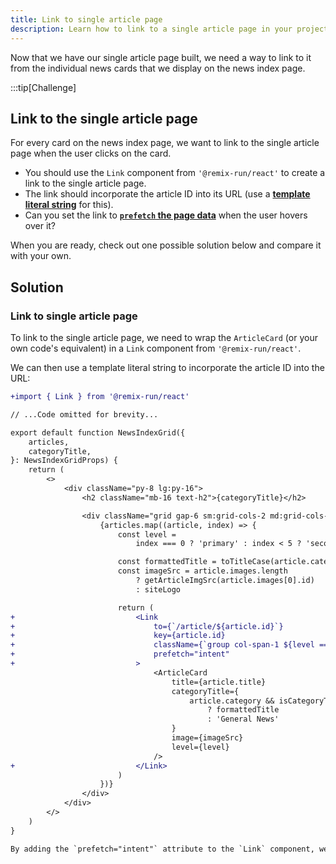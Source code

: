 ```yaml
---
title: Link to single article page
description: Learn how to link to a single article page in your project.
---
```



Now that we have our single article page built, we need a way to link to it from the individual news cards that we display on the news index page.

:::tip[Challenge]

## Link to the single article page

For every card on the news index page, we want to link to the single article page when the user clicks on the card.

- You should use the `Link` component from `'@remix-run/react'` to create a link to the single article page.
- The link should incorporate the article ID into its URL (use a [**template literal string**](https://stackoverflow.com/questions/30372538/how-can-i-interpolate-jsx-with-an-expression-in-a-string) for this).
- Can you set the link to [**`prefetch` the page data**](https://remix.run/docs/en/main/components/link#prefetch) when the user hovers over it?

When you are ready, check out one possible solution below and compare it with your own.

## Solution

<MonsterReveal title="Link to single article page">

### Link to single article page

To link to the single article page, we need to wrap the `ArticleCard` (or your own code's equivalent) in a `Link` component from `'@remix-run/react'`.

We can then use a template literal string to incorporate the article ID into the URL:

```diff lang="tsx" title="app/components/organisms/NewsIndexGrid.tsx"
+import { Link } from '@remix-run/react'

// ...Code omitted for brevity...

export default function NewsIndexGrid({
	articles,
	categoryTitle,
}: NewsIndexGridProps) {
	return (
		<>
			<div className="py-8 lg:py-16">
				<h2 className="mb-16 text-h2">{categoryTitle}</h2>

				<div className="grid gap-6 sm:grid-cols-2 md:grid-cols-4 lg:grid-cols-5 lg:grid-rows-4">
					{articles.map((article, index) => {
						const level =
							index === 0 ? 'primary' : index < 5 ? 'secondary' : 'tertiary'

						const formattedTitle = toTitleCase(article.category?.name || '')
						const imageSrc = article.images.length
							? getArticleImgSrc(article.images[0].id)
							: siteLogo

						return (
+							<Link
+								to={`/article/${article.id}`}
+								key={article.id}
+								className={`group col-span-1 ${level === 'secondary' ? 'sm:row-span-2' : ''} ${level === 'primary' ? 'sm:col-span-2 sm:row-span-4' : ''}`}
+								prefetch="intent"
+							>
								<ArticleCard
									title={article.title}
									categoryTitle={
										article.category && isCategoryTitle(formattedTitle)
											? formattedTitle
											: 'General News'
									}
									image={imageSrc}
									level={level}
								/>
+							</Link>
						)
					})}
				</div>
			</div>
		</>
	)
}

By adding the `prefetch="intent"` attribute to the `Link` component, we can prefetch the single article page data when the user hovers over the link. This then speeds up the page load when the user clicks on the link.

```

</MonsterReveal>
